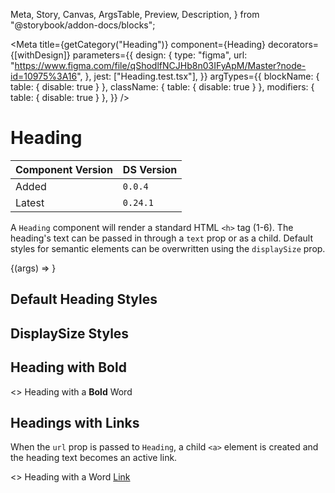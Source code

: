   Meta,
  Story,
  Canvas,
  ArgsTable,
  Preview,
  Description,
} from "@storybook/addon-docs/blocks";


<Meta
  title={getCategory("Heading")}
  component={Heading}
  decorators={[withDesign]}
  parameters={{
    design: {
      type: "figma",
      url:
        "https://www.figma.com/file/qShodlfNCJHb8n03IFyApM/Master?node-id=10975%3A16",
    },
    jest: ["Heading.test.tsx"],
  }}
  argTypes={{
    blockName: { table: { disable: true } },
    className: { table: { disable: true } },
    modifiers: { table: { disable: true } },
  }}
/>

# Heading

| Component Version | DS Version |
| ----------------- | ---------- |
| Added             | `0.0.4`    |
| Latest            | `0.24.1`   |

<Description of={Heading} />

A `Heading` component will render a standard HTML `<h>` tag (1-6). The heading's text can be passed in through a `text` prop or as a child. Default styles for semantic elements can be overwritten using the `displaySize` prop.

<Canvas withToolbar>
  <Story
    name="Heading Props"
    args={{
      id: "default-heading",
      text: "Default Heading",
    }}
  >
    {(args) => <Heading {...args} />}
  </Story>
</Canvas>

<ArgsTable story="Heading Props" />

## Default Heading Styles

<Canvas>
  <Story name="Default Heading Styles">
    <div>
      <Heading
        id="heading-one"
        level={HeadingLevels.One}
        text="<h1> Heading 1"
      />
      <Heading
        id="heading-two"
        level={HeadingLevels.Two}
        text="<h2> Heading 2"
      />
      <Heading
        id="heading-three"
        level={HeadingLevels.Three}
        text="<h3> Heading 3"
      />
      <Heading
        id="heading-four"
        level={HeadingLevels.Four}
        text="<h4> Heading 4"
      />
      <Heading
        id="heading-five"
        level={HeadingLevels.Five}
        text="<h5> Heading 5"
      />
      <Heading
        id="heading-six"
        level={HeadingLevels.Six}
        text="<h6> Heading 6"
      />
    </div>
  </Story>
</Canvas>

## DisplaySize Styles

<Canvas>
  <Story name="DisplaySize Styles">
    <div>
      <Heading
        id="heading-primary"
        level={HeadingLevels.One}
        displaySize={HeadingDisplaySizes.Primary}
        text="<h1> HeadingDisplaySizes.Primary"
      />
      <Heading
        id="heading-secondary"
        level={HeadingLevels.One}
        displaySize={HeadingDisplaySizes.Secondary}
        text="<h1> HeadingDisplaySizes.Secondary"
      />
      <Heading
        id="heading-tertiary"
        level={HeadingLevels.One}
        displaySize={HeadingDisplaySizes.Tertiary}
        text="<h1> HeadingDisplaySizes.Tertiary"
      />
      <Heading
        id="heading-callout"
        level={HeadingLevels.One}
        displaySize={HeadingDisplaySizes.Callout}
        text="<h1> HeadingDisplaySizes.Callout"
      />
    </div>
  </Story>
</Canvas>

## Heading with Bold

<Canvas>
  <Story name="Heading with Bold">
    <Heading id="headingWithBold" level={HeadingLevels.One}>
      <>
        Heading with a <b>Bold</b> Word
      </>
    </Heading>
  </Story>
</Canvas>

## Headings with Links

When the `url` prop is passed to `Heading`, a child `<a>` element is created and the heading text becomes an active link.

<Canvas>
  <Story name="Headings with Links">
    <Heading
      id="heading-with-link-url"
      level={HeadingLevels.Two}
      text="Heading with URL Props"
      url="http://apple.com"
      urlClass="special-link"
    />
    <Heading id="heading-with-link-child" level={HeadingLevels.Two}>
      <>
        Heading with a Word <a href="hello">Link</a>
      </>
    </Heading>
  </Story>
</Canvas>
